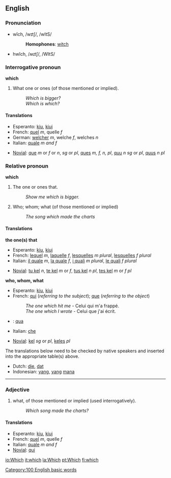 ==English==

{{rank|by|on|her|24|which|have|or|from}}

===Pronunciation===
*wĭch, /wɪtʃ/, /wItS/
*:'''Homophones''': [[witch]]
*hwĭch, /ʍɪtʃ/, /WItS/

===Interrogative pronoun===
'''which'''

#What one or ones (of those mentioned or implied).
#:''Which is bigger?''
#:''Which is which?''

====Translations====
{{top}}
*Esperanto: [[kiu]], [[kiuj]]
*French: [[quel]] ''m'', quelle ''f''
*German: [[welcher]] ''m'', welche ''f'', welches ''n''
*Italian: [[quale]] ''m and f''
{{mid}}
*[[Novial]]: [[que]] ''m'' or ''f'' or ''n'', ''sg'' or ''pl'', [[ques]] ''m, f, n, pl'', [[quu]] ''n sg'' or ''pl'', [[quus]] ''n pl''
{{bottom}}

===Relative pronoun===
'''which'''

#The one or ones that.
#:''Show me which is bigger.''
#Who; whom; what (of those mentioned or implied)
#:''The song which made the charts''

====Translations====

'''the one(s) that'''

{{top}}
*Esperanto: [[kiu]], [[kiuj]]
*French: [[lequel]] ''m'', [[laquelle]] ''f'', [[lesquelles]] ''m plural'', [[lesquelles]] ''f plural''
*Italian: [[il quale]] ''m'', [[la quale]] ''f'', [[i quali]] ''m plural'', [[le quali]] ''f plural''
{{mid}}
*[[Novial]]: [[tu kel]] ''n'', [[te kel]] ''m'' or ''f'', [[tus kel]] ''n pl'', [[tes kel]] ''m'' or ''f pl''
{{bottom}}

'''who, whom, what'''
{{top}}
*Esperanto: [[kiu]], [[kiuj]]
*French: [[qui]] (''referring to the subject''); [[que]] (''referring to the object'')
*:''The one which hit me'' - Celui qui m'a frappé.
*:''The one which I wrote'' - Celui que j'ai écrit.
* {{io}} : [[qua]]
*Italian: [[che]]
{{mid}}
*[[Novial]]: [[kel]] ''sg'' or ''pl'', [[keles]] ''pl''
{{bottom}}

The translations below need to be checked by native speakers and inserted into the appropriate table(s) above.

*Dutch: [[die]], [[dat]]
*Indonesian: [[yang]], [[yang]] [[mana]]

----

===Adjective===
#what, of those mentioned or implied (used interrogatively).
#:''Which song made the charts?''

====Translations====
*Esperanto: [[kiu]], [[kiuj]]
*French: [[quel]] ''m'', quelle ''f''
*Italian: [[quale]] ''m and f''
*[[Novial]]: [[qui]]

[[Category:100 English basic words]]

[[io:Which]]
[[it:which]]
[[la:Which]]
[[pt:Which]]
[[fi:which]]